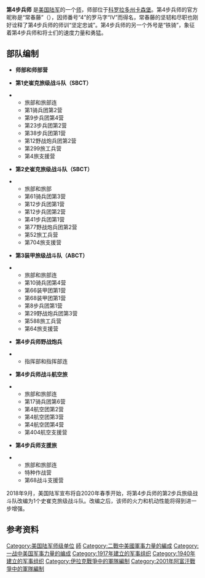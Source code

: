 {{expand language|1=de|page=4th Infantry Division (Vereinigte Staaten)|time=2019-08-19T20:54:52+00:00}}
{{Infobox military unit
|unit_name=第4步兵师
|image=[[File:4th_Infantry_Division_SSI_(1918-2015).svg|150px]]
|caption=第4步兵师标志
|dates=1917–21<br />1940–46<br />1947至今
|country={{flag|United States}}
|allegiance=
|branch={{flagicon image|Flag of the United States Army.svg}} [[美國陸軍|美國陸軍]]
|type=
|role=
|specialization=[[步兵|步兵]]
|size=[[师_(军队)|师]]
|command_structure=[[美国陆军第3军|美国陆军第3军]]
|current_commander=[[File:Flag_of_a_United_States_Army_major_general.svg|border]]  {{tsl|en|
David Hodne|大衛·霍德尼}}少將
|garrison=[[卡森堡|卡森堡]]
|nickname=「常春藤师」<ref name=SUD>{{cite web| title= Special Unit Designations| url= http://www.history.army.mil/html/forcestruc/spdes-123-ra_ar.html| publisher= [[United_States_Army_Center_of_Military_History|United States Army Center of Military History]]| date= 21 April 2010| accessdate= 23 June 2010| archiveurl= https://web.archive.org/web/20100609010022/http://www.history.army.mil/html/forcestruc/spdes-123-ra_ar.html| archivedate= 2010年6月9日| deadurl= no}}</ref>、「逝去的中尉」
|motto=''坚定忠诚''
|colors=
|battles=[[第一次世界大战|第一次世界大战]]
* [[第二次马恩河战役|第二次马恩河战役]]
* [[圣米赫儿战役|圣米赫儿战役]]
* [[默兹-阿尔贡攻势|默兹-阿尔贡攻势]]
[[第二次世界大战|第二次世界大战]]
* [[诺曼底战役|诺曼底战役]]
* [[霸王行动|霸王行动]]
* [[盟军由巴黎到莱茵的推进|盟军由巴黎到莱茵的推进]]
* [[突出部之役|突出部之役]]
* [[中欧会战|中欧会战]]
[[越南战争|越南战争]]
* [[阿特尔伯勒行动|阿特尔伯勒行动]]
* [[章克申城行动|章克申城行动]]
* [[柬埔寨战役|柬埔寨战役]]
[[伊拉克战争|伊拉克战争]]
[[阿富汗战争_(2001年)|阿富汗战争]]
|anniversaries=
|decorations=
|battle_honours=
<!-- Commanders -->
|notable_commanders= [[保罗·拉卡梅拉|保罗·拉卡梅拉]]少将
<!-- Insignia -->
|identification_symbol = [[File:4th_Infantry_Division_DUI.svg|120px]]
|identification_symbol_label= 师徽
|identification_symbol_2 = [[File:4th_Infantry_Division_CSIB.png|125px]]
|identification_symbol_2_label = 臂章
|identification_symbol_3 =
|identifaction_symbol_3_label =
|identification_symbol_4 =
|identifaction_symbol_4_label =
}}

'''第4步兵师''' 是[[美国陆军|美国陆军]]的一个[[师_(军队)|师]]，师部位于[[科罗拉多州|科罗拉多州]][[卡森堡|卡森堡]]。第4步兵师的官方昵称是“常春藤”（{{lang-en|Ivy}}），因师番号“4”的罗马字“IV”而得名，常春藤的坚韧和尽职也刚好诠释了第4步兵师的师训“坚定忠诚”。第4步兵师的另一个外号是“铁骑”，象征着第4步兵师和将士们的速度力量和勇猛。

== 部队编制 ==

* '''师部和师部营'''

* '''第1史崔克旅级战斗队（SBCT）'''

** 旅部和旅部连
** 第1骑兵团第2营
** 第9步兵团第4营
** 第23步兵团第2营
** 第38步兵团第1营
** 第12野战炮兵团第2营
** 第299旅工兵营
** 第4旅支援营



* '''第2史崔克旅级战斗队（SBCT）'''

** 旅部和旅部
** 第61骑兵团第3营
** 第12步兵团第1营
** 第12步兵团第2营
** 第41步兵团第1营
** 第77野战炮兵团第2营
** 第52旅工兵营
** 第704旅支援营


* '''第3装甲旅级战斗队（ABCT）'''

** 旅部和旅部连
** 第10骑兵团第4营
** 第66装甲团第1营
** 第68装甲团第1营
** 第8步兵团第1营
** 第29野战炮兵团第3营
** 第588旅工兵营
** 第64旅支援营


* '''第4步兵师野战炮兵'''

** 指挥部和指挥部连


* '''第4步兵师战斗航空旅'''

** 旅部和旅部连
** 第17骑兵团第6营
** 第4航空团第2营
** 第4航空团第3营
** 第4航空团第4营
** 第404航空支援营


* '''第4步兵师支援旅'''

** 旅部和旅部连
** 特种作战营
** 第68战斗支援营

2018年9月，美国陆军宣布将自2020年春季开始，将第4步兵师的第2步兵旅级战斗队改编为1个史崔克旅级战斗队。改编之后，该师的火力和机动性能将得到进一步增强。

== 参考资料 ==

{{美国陆军师级单位}}
{{Authority control}}
[[Category:美国陆军师级单位|Category:美国陆军师级单位]]
[[Category:美國陸軍單位與編制|師]]
[[Category:二戰中美國軍事力量的編成|Category:二戰中美國軍事力量的編成]]
[[Category:一战中美国军事力量的编成|Category:一战中美国军事力量的编成]]
[[Category:1917年建立的军事组织|Category:1917年建立的军事组织]]
[[Category:1940年建立的军事组织|Category:1940年建立的军事组织]]
[[Category:伊拉克戰爭中的軍隊編制|Category:伊拉克戰爭中的軍隊編制]]
[[Category:2001年阿富汗戰爭中的軍隊編制|Category:2001年阿富汗戰爭中的軍隊編制]]